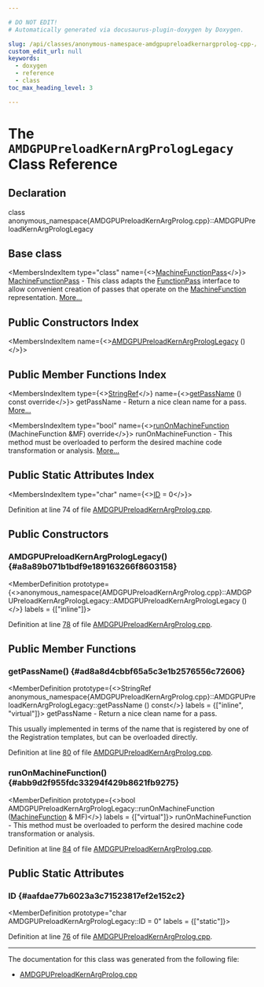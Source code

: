 ```yaml
---

# DO NOT EDIT!
# Automatically generated via docusaurus-plugin-doxygen by Doxygen.

slug: /api/classes/anonymous-namespace-amdgpupreloadkernargprolog-cpp-/amdgpupreloadkernargprologlegacy
custom_edit_url: null
keywords:
  - doxygen
  - reference
  - class
toc_max_heading_level: 3

---
```





# The `AMDGPUPreloadKernArgPrologLegacy` Class Reference

<DoxygenPage pluginConfig={pluginConfig}>



## Declaration

<CodeBlock>class anonymous_namespace{AMDGPUPreloadKernArgProlog.cpp}::AMDGPUPreloadKernArgPrologLegacy</CodeBlock>

## Base class

<MembersIndex>

<MembersIndexItem
  type="class"
  name={<><a href="/docs/api/classes/llvm/machinefunctionpass">MachineFunctionPass</a></>}>
<a href="/docs/api/classes/llvm/machinefunctionpass">MachineFunctionPass</a> - This class adapts the <a href="/docs/api/classes/llvm/functionpass">FunctionPass</a> interface to allow convenient creation of passes that operate on the <a href="/docs/api/classes/llvm/machinefunction">MachineFunction</a> representation. <a href="/docs/api/classes/llvm/machinefunctionpass/#details">More...</a>
</MembersIndexItem>

</MembersIndex>

## Public Constructors Index

<MembersIndex>

<MembersIndexItem
  name={<><a href="#a8a89b071b1bdf9e189163266f8603158">AMDGPUPreloadKernArgPrologLegacy</a> ()</>}>
</MembersIndexItem>

</MembersIndex>

## Public Member Functions Index

<MembersIndex>

<MembersIndexItem
  type={<><a href="/docs/api/classes/llvm/stringref">StringRef</a></>}
  name={<><a href="#ad8a8d4cbbf65a5c3e1b2576556c72606">getPassName</a> () const override</>}>
getPassName - Return a nice clean name for a pass. <a href="#ad8a8d4cbbf65a5c3e1b2576556c72606">More...</a>
</MembersIndexItem>

<MembersIndexItem
  type="bool"
  name={<><a href="#abb9d2f955fdc33294f429b8621fb9275">runOnMachineFunction</a> (MachineFunction &amp;MF) override</>}>
runOnMachineFunction - This method must be overloaded to perform the desired machine code transformation or analysis. <a href="#abb9d2f955fdc33294f429b8621fb9275">More...</a>
</MembersIndexItem>

</MembersIndex>

## Public Static Attributes Index

<MembersIndex>

<MembersIndexItem
  type="char"
  name={<><a href="#aafdae77b6023a3c71523817ef2e152c2">ID</a> = 0</>}>
</MembersIndexItem>

</MembersIndex>


Definition at line 74 of file <a href="/docs/api/files/lib/lib/target/lib/target/amdgpu/amdgpupreloadkernargprolog-cpp">AMDGPUPreloadKernArgProlog.cpp</a>.

<SectionDefinition>

## Public Constructors

### AMDGPUPreloadKernArgPrologLegacy() {#a8a89b071b1bdf9e189163266f8603158}

<MemberDefinition
  prototype={<>anonymous&#95;namespace&#123;AMDGPUPreloadKernArgProlog.cpp&#125;::AMDGPUPreloadKernArgPrologLegacy::AMDGPUPreloadKernArgPrologLegacy ()</>}
  labels = {["inline"]}>

Definition at line <a href="/docs/api/files/lib/lib/target/lib/target/amdgpu/amdgpupreloadkernargprolog-cpp/#l00078">78</a> of file <a href="/docs/api/files/lib/lib/target/lib/target/amdgpu/amdgpupreloadkernargprolog-cpp">AMDGPUPreloadKernArgProlog.cpp</a>.
</MemberDefinition>

</SectionDefinition>

<SectionDefinition>

## Public Member Functions

### getPassName() {#ad8a8d4cbbf65a5c3e1b2576556c72606}

<MemberDefinition
  prototype={<>StringRef anonymous&#95;namespace&#123;AMDGPUPreloadKernArgProlog.cpp&#125;::AMDGPUPreloadKernArgPrologLegacy::getPassName () const</>}
  labels = {["inline", "virtual"]}>
getPassName - Return a nice clean name for a pass.

This usually implemented in terms of the name that is registered by one of the Registration templates, but can be overloaded directly.

Definition at line <a href="/docs/api/files/lib/lib/target/lib/target/amdgpu/amdgpupreloadkernargprolog-cpp/#l00080">80</a> of file <a href="/docs/api/files/lib/lib/target/lib/target/amdgpu/amdgpupreloadkernargprolog-cpp">AMDGPUPreloadKernArgProlog.cpp</a>.
</MemberDefinition>

### runOnMachineFunction() {#abb9d2f955fdc33294f429b8621fb9275}

<MemberDefinition
  prototype={<>bool AMDGPUPreloadKernArgPrologLegacy::runOnMachineFunction (<a href="/docs/api/classes/llvm/machinefunction">MachineFunction</a> &amp; MF)</>}
  labels = {["virtual"]}>
runOnMachineFunction - This method must be overloaded to perform the desired machine code transformation or analysis.

Definition at line <a href="/docs/api/files/lib/lib/target/lib/target/amdgpu/amdgpupreloadkernargprolog-cpp/#l00084">84</a> of file <a href="/docs/api/files/lib/lib/target/lib/target/amdgpu/amdgpupreloadkernargprolog-cpp">AMDGPUPreloadKernArgProlog.cpp</a>.
</MemberDefinition>

</SectionDefinition>

<SectionDefinition>

## Public Static Attributes

### ID {#aafdae77b6023a3c71523817ef2e152c2}

<MemberDefinition
  prototype="char AMDGPUPreloadKernArgPrologLegacy::ID = 0"
  labels = {["static"]}>

Definition at line <a href="/docs/api/files/lib/lib/target/lib/target/amdgpu/amdgpupreloadkernargprolog-cpp/#l00076">76</a> of file <a href="/docs/api/files/lib/lib/target/lib/target/amdgpu/amdgpupreloadkernargprolog-cpp">AMDGPUPreloadKernArgProlog.cpp</a>.
</MemberDefinition>

</SectionDefinition>

<hr/>

The documentation for this class was generated from the following file:

<ul>
<li><a href="/docs/api/files/lib/lib/target/lib/target/amdgpu/amdgpupreloadkernargprolog-cpp">AMDGPUPreloadKernArgProlog.cpp</a></li>
</ul>

</DoxygenPage>
